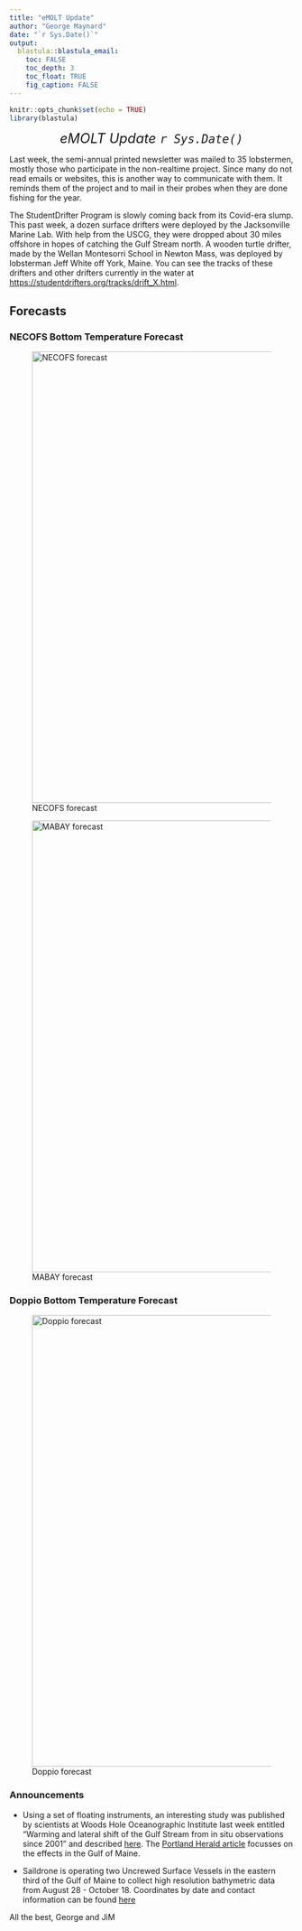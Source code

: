 ```yaml
---
title: "eMOLT Update"
author: "George Maynard"
date: "`r Sys.Date()`"  
output: 
  blastula::blastula_email:
    toc: FALSE
    toc_depth: 3
    toc_float: TRUE
    fig_caption: FALSE
---
```


```r
knitr::opts_chunk$set(echo = TRUE)
library(blastula)
```

<center> 

<font size="5"> *eMOLT Update `r Sys.Date()` * </font>

</center>

Last week, the semi-annual printed newsletter was mailed to 35 lobstermen, mostly those who participate in the non-realtime project.  Since many do not read emails or websites, this is another way to communicate with them. It reminds them of the project and to mail in their probes when they are done fishing for the year.

The StudentDrifter Program is slowly coming back from its Covid-era slump. This past week, a dozen surface drifters were deployed by the Jacksonville Marine Lab. With help from the USCG, they were dropped about 30 miles offshore in hopes of catching the Gulf Stream north.  A wooden turtle drifter, made by the Wellan Montesorri School in Newton Mass, was deployed by lobsterman Jeff White off York, Maine. You can see the tracks of these drifters and other drifters currently in the water at [https://studentdrifters.org/tracks/drift_X.html](https://studentdrifters.org/tracks/drift_X.html).

## Forecasts


### NECOFS Bottom Temperature Forecast

![NECOFS forecast](NECOFS_GOM.gif){width=800px}

![MABAY forecast](NECOFS_MABAY.gif){width=800px}

### Doppio Bottom Temperature Forecast

![Doppio forecast](DOPPIO_forecast_F.gif){width=800px}


### Announcements
- Using a set of floating instruments, an interesting study was published by scientists at Woods Hole Oceanographic Institute last week entitled "Warming and lateral shift of the Gulf Stream from in situ observations since 2001" and described [here](https://www.whoi.edu/press-room/news-release/gulf-stream-is-warming-and-shifting/). The [Portland Herald article](https://www.pressherald.com/2023/10/23/a-warming-gulf-stream-is-edging-ever-closer-to-shore/) focusses on the effects in the Gulf of Maine.

- Saildrone is operating two Uncrewed Surface Vessels in the eastern third of the Gulf of Maine to collect high resolution bathymetric data from August 28 - October 18. Coordinates by date and contact information can be found [here](https://d23h0vhsm26o6d.cloudfront.net/Saildrone-Gulf-of-Maine-Mapping-Project-Announcement.pdf)


All the best,
George and JiM
